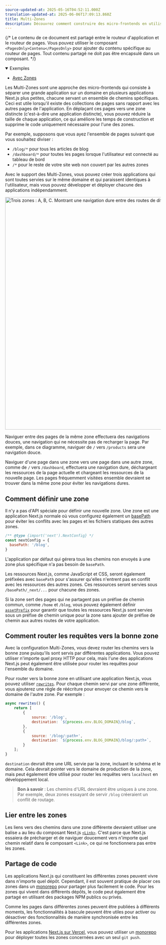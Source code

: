 ```yaml
---
source-updated-at: 2025-05-16T04:52:11.000Z
translation-updated-at: 2025-06-06T17:09:13.860Z
title: Multi-Zones
description: Découvrez comment construire des micro-frontends en utilisant les Multi-Zones de Next.js pour déployer plusieurs applications Next.js sous un seul domaine.
---
```


{/* Le contenu de ce document est partagé entre le routeur d'application et le routeur de pages. Vous pouvez utiliser le composant `<PagesOnly>Contenu</PagesOnly>` pour ajouter du contenu spécifique au routeur de pages. Tout contenu partagé ne doit pas être encapsulé dans un composant. */}

<details open>
  <summary>Exemples</summary>

- [Avec Zones](https://github.com/vercel/next.js/tree/canary/examples/with-zones)

</details>

Les Multi-Zones sont une approche des micro-frontends qui consiste à séparer une grande application sur un domaine en plusieurs applications Next.js plus petites, chacune servant un ensemble de chemins spécifiques. Ceci est utile lorsqu'il existe des collections de pages sans rapport avec les autres pages de l'application. En déplaçant ces pages vers une zone distincte (c'est-à-dire une application distincte), vous pouvez réduire la taille de chaque application, ce qui améliore les temps de construction et supprime le code uniquement nécessaire pour l'une des zones.

Par exemple, supposons que vous ayez l'ensemble de pages suivant que vous souhaitez diviser :

- `/blog/*` pour tous les articles de blog
- `/dashboard/*` pour toutes les pages lorsque l'utilisateur est connecté au tableau de bord
- `/*` pour le reste de votre site web non couvert par les autres zones

Avec le support des Multi-Zones, vous pouvez créer trois applications qui sont toutes servies sur le même domaine et qui paraissent identiques à l'utilisateur, mais vous pouvez développer et déployer chacune des applications indépendamment.

<Image
  alt="Trois zones : A, B, C. Montrant une navigation dure entre des routes de différentes zones, et des navigations douces entre des routes de la même zone."
  srcLight="/docs/light/multi-zones.png"
  srcDark="/docs/dark/multi-zones.png"
  width="1600"
  height="750"
/>

Naviguer entre des pages de la même zone effectuera des navigations douces, une navigation qui ne nécessite pas de recharger la page. Par exemple, dans ce diagramme, naviguer de `/` vers `/products` sera une navigation douce.

Naviguer d'une page dans une zone vers une page dans une autre zone, comme de `/` vers `/dashboard`, effectuera une navigation dure, déchargeant les ressources de la page actuelle et chargeant les ressources de la nouvelle page. Les pages fréquemment visitées ensemble devraient se trouver dans la même zone pour éviter les navigations dures.

## Comment définir une zone

Il n'y a pas d'API spéciale pour définir une nouvelle zone. Une zone est une application Next.js normale où vous configurez également un [basePath](/docs/app/api-reference/next-config-js/basePath) pour éviter les conflits avec les pages et les fichiers statiques des autres zones.

```js filename="next.config.js"
/** @type {import('next').NextConfig} */
const nextConfig = {
  basePath: '/blog',
}
```

L'application par défaut qui gérera tous les chemins non envoyés à une zone plus spécifique n'a pas besoin de `basePath`.

Les ressources Next.js, comme JavaScript et CSS, seront également préfixées avec `basePath` pour s'assurer qu'elles n'entrent pas en conflit avec les ressources des autres zones. Ces ressources seront servies sous `/basePath/_next/...` pour chacune des zones.

Si la zone sert des pages qui ne partagent pas un préfixe de chemin commun, comme `/home` et `/blog`, vous pouvez également définir [`assetPrefix`](/docs/app/api-reference/next-config-js/assetPrefix) pour garantir que toutes les ressources Next.js sont servies sous un préfixe de chemin unique pour la zone sans ajouter de préfixe de chemin aux autres routes de votre application.

## Comment router les requêtes vers la bonne zone

Avec la configuration Multi-Zones, vous devez router les chemins vers la bonne zone puisqu'ils sont servis par différentes applications. Vous pouvez utiliser n'importe quel proxy HTTP pour cela, mais l'une des applications Next.js peut également être utilisée pour router les requêtes pour l'ensemble du domaine.

Pour router vers la bonne zone en utilisant une application Next.js, vous pouvez utiliser [`rewrites`](/docs/app/api-reference/next-config-js/rewrites). Pour chaque chemin servi par une zone différente, vous ajouterez une règle de réécriture pour envoyer ce chemin vers le domaine de l'autre zone. Par exemple :

```js filename="next.config.js"
async rewrites() {
    return [
        {
            source: '/blog',
            destination: `${process.env.BLOG_DOMAIN}/blog`,
        },
        {
            source: '/blog/:path+',
            destination: `${process.env.BLOG_DOMAIN}/blog/:path+`,
        }
    ];
}
```

`destination` devrait être une URL servie par la zone, incluant le schéma et le domaine. Cela devrait pointer vers le domaine de production de la zone, mais peut également être utilisé pour router les requêtes vers `localhost` en développement local.

> **Bon à savoir** : Les chemins d'URL devraient être uniques à une zone. Par exemple, deux zones essayant de servir `/blog` créeraient un conflit de routage.

## Lier entre les zones

Les liens vers des chemins dans une zone différente devraient utiliser une balise `a` au lieu du composant Next.js [`<Link>`](/docs/pages/api-reference/components/link). C'est parce que Next.js essaiera de précharger et de naviguer doucement vers n'importe quel chemin relatif dans le composant `<Link>`, ce qui ne fonctionnera pas entre les zones.

## Partage de code

Les applications Next.js qui constituent les différentes zones peuvent vivre dans n'importe quel dépôt. Cependant, il est souvent pratique de placer ces zones dans un [monorepo](https://fr.wikipedia.org/wiki/Monorepo) pour partager plus facilement le code. Pour les zones qui vivent dans différents dépôts, le code peut également être partagé en utilisant des packages NPM publics ou privés.

Comme les pages dans différentes zones peuvent être publiées à différents moments, les fonctionnalités à bascule peuvent être utiles pour activer ou désactiver des fonctionnalités de manière synchronisée entre les différentes zones.

Pour les applications [Next.js sur Vercel](https://vercel.com?utm_source=next-site&utm_medium=docs&utm_campaign=next-website), vous pouvez utiliser un [monorepo](https://vercel.com/blog/monorepos-are-changing-how-teams-build-software?utm_source=next-site&utm_medium=docs&utm_campaign=next-website) pour déployer toutes les zones concernées avec un seul `git push`.